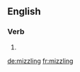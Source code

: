 ==English==

===Verb===
{{head|en}}

# {{present participle of|mizzle}}

[[de:mizzling]]
[[fr:mizzling]]